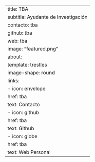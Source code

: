 ---
title: TBA
subtitle: Ayudante de Investigación
contacto: tba
github: tba
web: tba
image: "featured.png"
about:
  template: trestles
  image-shape: round
  links:
    - icon: envelope
      href: tba
      text: Contacto
    - icon: github
      href: tba
      text: Github
    - icon: globe
      href: tba
      text: Web Personal
---